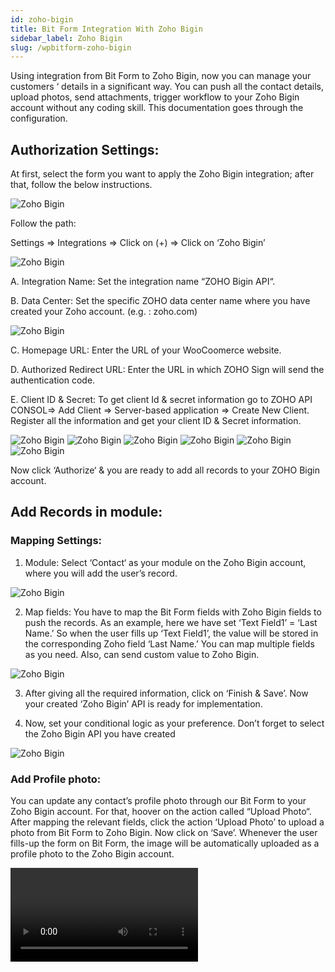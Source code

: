 ```yaml
---
id: zoho-bigin
title: Bit Form Integration With Zoho Bigin 
sidebar_label: Zoho Bigin
slug: /wpbitform-zoho-bigin
---
```


Using integration from Bit Form to Zoho Bigin, now you can manage your customers ‘ details in a significant way. You can push all the contact details, upload photos, send attachments, trigger workflow to your Zoho Bigin account without any coding skill. This documentation goes through the configuration.

## Authorization Settings:
At first, select the form you want to apply the Zoho Bigin integration; after that, follow the below instructions.

<Image src="Zoho Bigin/1. create form - bigin" alt="Zoho Bigin" w="1020" h="400" />

Follow the path:

Settings => Integrations =>  Click on (+) => Click on ‘Zoho Bigin’

<Image src="Zoho Bigin/2. select integration - bigin" alt="Zoho Bigin" w="1020" h="400" />

A. Integration Name: Set the integration name “ZOHO Bigin  API“.

B. Data Center: Set the specific ZOHO data center name where you have created your Zoho account. (e.g. : zoho.com)

<Image src="Zoho Bigin/3. data center - bigin" alt="Zoho Bigin" w="669" h="402" />

C. Homepage URL: Enter the URL of your WooCoomerce website.

D. Authorized Redirect URL: Enter the URL in which ZOHO Sign will send the authentication code.

E. Client ID & Secret: To get client Id & secret information go to ZOHO API CONSOL=> Add Client => Server-based application => Create New Client. Register all the information and get your client ID & Secret information.

<Image src="Zoho Bigin/4. zoho api console link" alt="Zoho Bigin" w="669" h="402" />

<Image src="Zoho Bigin/5. add client - bigin" alt="Zoho Bigin" w="669" h="302" />

<Image src="Zoho Bigin/6. server based" alt="Zoho Bigin" w="669" h="402" />

<Image src="Zoho Bigin/7. paste the url" alt="Zoho Bigin" w="669" h="350" />

<Image src="Zoho Bigin/8. client id secret" alt="Zoho Bigin" w="669" h="302" />

<Image src="Zoho Bigin/9. client id secret - bit form - bigin." alt="Zoho Bigin" w="669" h="302" />

Now click ‘Authorize‘ & you are ready to add all records to your ZOHO Bigin account.

## Add Records in module:
### Mapping Settings:

1. Module: Select ‘Contact‘ as your module on the Zoho Bigin account, where you will add the user’s record.

<Image src="Zoho Bigin/10. module - bigin" alt="Zoho Bigin" w="669" h="302" />

2. Map fields: You have to map the Bit Form fields with Zoho Bigin fields to push the records. As an example, here we have set ‘Text Field1’ = ‘Last Name.’ So when the user fills up ‘Text Field1’, the value will be stored in the corresponding Zoho field  ‘Last Name.’ You can map multiple fields as you need. Also, can send custom value to Zoho Bigin.

<Image src="Zoho Bigin/11. field map - bigin" alt="Zoho Bigin" w="916" h="302" />

3. After giving all the required information, click on ‘Finish & Save’. Now your created ‘Zoho Bigin’ API is ready for implementation.

4. Now, set your conditional logic as your preference. Don’t forget to select the Zoho Bigin API you have created

<Image src="Zoho Bigin/12. actions - bigin" alt="Zoho Bigin" w="916" h="302" />

### Add Profile photo:

You can update any contact’s profile photo through our Bit Form to your Zoho Bigin account. For that, hoover on the action called “Upload Photo“. After mapping the relevant fields, click the action ‘Upload Photo’ to upload a photo from Bit Form to Zoho Bigin. Now click on ‘Save’. Whenever the user fills-up the form on Bit Form, the image will be automatically uploaded as a profile photo to the Zoho Bigin account.

<Video youtube src="hMemJQQt9t0" />
<br/>

<Image src="Zoho Bigin/23. upload photo - bigin" alt="Zoho Bigin" w="407" h="302" />

### Send Attachment:
This action sends attachments from Bit Form to Zoho. After mapping the relevant fields, click the action ‘Attachment‘ to send any file from Bit Form to Zoho Bigin. Now click on ‘Save’. You can now directly check the file attachments from your Zoho Bigin ‘Contact’ module section.

<Video youtube src="qq-IwYUWc0" />

<Image src="Zoho Bigin/23. upload photo - bigin" alt="Zoho Bigin" w="407" h="302" />

### Trigger Workflow:
You can trigger any actions from Bit Form to Zoho Bigin. Follow the below instructions to set the configuration.

1. At first, go to your Zoho Bigin account. Then click on ‘New Workflow‘ from option Workflow. From ‘New Workflow’ you have to set some information:

Module Name: Enter the module name which you have selected on Bit Form’s integration page.

WorkFlow Name: Then set a name for the workflow you want to trigger.

Description: Set some description about that specific description if you want.

Then, click on ‘Next‘ & the workflow is ready to work on.

<Image src="Zoho Bigin/14. zoho bigin settings icon - bigin" alt="Zoho Bigin" w="1362" h="260" />

<Image src="Zoho Bigin/15. zoho bigin workflows" alt="Zoho Bigin" w="1362" h="260" />

<Image src="Zoho Bigin/16. zoho bigin modules in workflow" alt="Zoho Bigin" w="1362" h="260" />

<Image src="Zoho Bigin/17. workflow 1st step" alt="Zoho Bigin" w="1362" h="260" />

2. The next step is, set some actions regarding to that newly created workflow.

Trigger: There are three options available when the created workflow will be triggered. The workflow will be triggered when the contact is: ‘Created’, ‘Edited’, ‘Created or Edited’.

<Image src="Zoho Bigin/18. workflow triggers" alt="Zoho Bigin" w="684" h="400" />

Conditions: Now set conditions on which “Contact” created workflow will be applied. Options are: ‘Contacts matching certain conditions’, ‘All Contacts’.

<Image src="Zoho Bigin/19. workflow conditions" alt="Zoho Bigin" w="684" h="300" />

Actions: Set the actions as you want. The selected action will be applied when the workflow triggered from Bit Form. Actions are: ‘Email Notification’, ‘Task’, ‘Upload Files’, ‘Tags’.Here we have set ‘Tags‘ as an action. When a record is pushed in the Contact module, the defined tag will be added.

<Image src="Zoho Bigin/20. workflow actions" alt="Zoho Bigin" w="684" h="400" />

3. Now, map all the necessary form fields with Zoho fields to create a “Contact’ on Zoho Bigin ‘Contact’ module. Click on the action ‘WorkFlow’.

Send Approval: Select this action to automatically send form data to your Zoho Bigin approval list instead of adding them.

Add Note: Select this action to add a note from Bit Form to Zoho Bigin account automatically.

<Image src="Zoho Bigin/22. add note - bigin" alt="Zoho Bigin" w="402" h="400" />

[Watch all the tutorials here!](https://www.youtube.com/watch?v=ixJXIzy8hOQ&list=PL7c6CDwwm-ALhsMoiWS1Bel1TtjIbtibB)